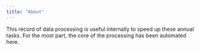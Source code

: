 ```yaml
---
title: "About"
---
```


This record of data processing is useful internally to speed up these annual tasks. For the most part, the core of the processing has been automated here.
